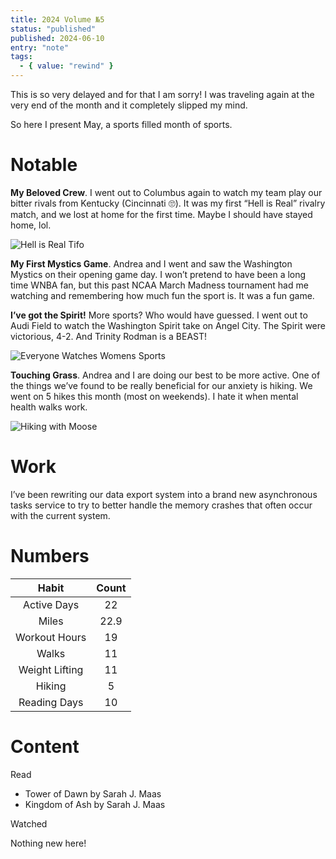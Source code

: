 ```yaml
---
title: 2024 Volume №5
status: "published"
published: 2024-06-10
entry: "note"
tags:
  - { value: "rewind" }
---
```


This is so very delayed and for that I am sorry! I was traveling again at the very end of the month and it completely slipped my mind.

So here I present May, a sports filled month of sports.

# Notable

**My Beloved Crew**. I went out to Columbus again to watch my team play our bitter rivals from Kentucky (Cincinnati 🙄). It was my first “Hell is Real” rivalry match, and we lost at home for the first time. Maybe I should have stayed home, lol.

![Hell is Real Tifo](./assets/tifo.jpeg)

**My First Mystics Game**. Andrea and I went and saw the Washington Mystics on their opening game day. I won’t pretend to have been a long time WNBA fan, but this past NCAA March Madness tournament had me watching and remembering how much fun the sport is. It was a fun game.

**I’ve got the Spirit!** More sports? Who would have guessed. I went out to Audi Field to watch the Washington Spirit take on Angel City. The Spirit were victorious, 4-2. And Trinity Rodman is a BEAST!

![Everyone Watches Womens Sports](./assets/womens_sports.jpeg)

**Touching Grass**. Andrea and I are doing our best to be more active. One of the things we’ve found to be really beneficial for our anxiety is hiking. We went on 5 hikes this month (most on weekends). I hate it when mental health walks work.

![Hiking with Moose](./assets/hiking_w_moose.jpeg)

# Work

I’ve been rewriting our data export system into a brand new asynchronous tasks service to try to better handle the memory crashes that often occur with the current system.

# Numbers

|     Habit      | Count |
| :------------: | :---: |
|  Active Days   |  22   |
|     Miles      | 22.9  |
| Workout Hours  |  19   |
|     Walks      |  11   |
| Weight Lifting |  11   |
|     Hiking     |   5   |
|  Reading Days  |  10   |

# Content

Read

- Tower of Dawn by Sarah J. Maas
- Kingdom of Ash by Sarah J. Maas

Watched

Nothing new here!
